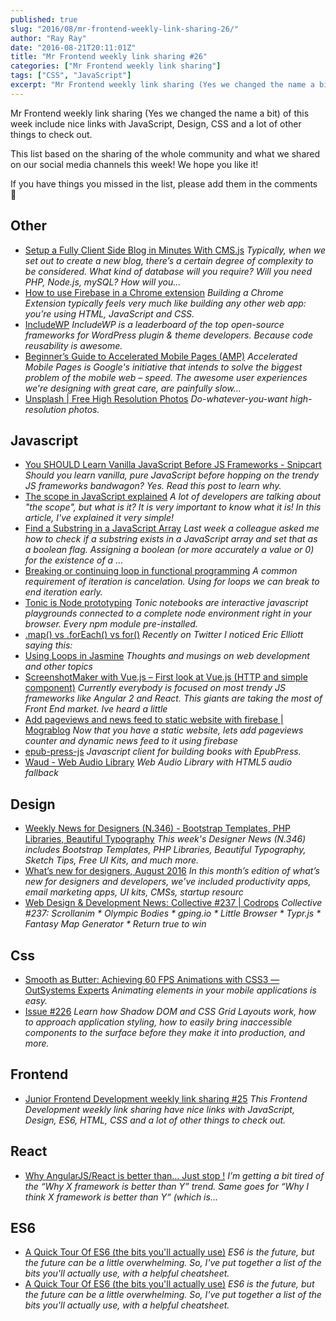 ```yaml
---
published: true
slug: "2016/08/mr-frontend-weekly-link-sharing-26/"
author: "Ray Ray"
date: "2016-08-21T20:11:01Z"
title: "Mr Frontend weekly link sharing #26"
categories: ["Mr Frontend weekly link sharing"]
tags: ["CSS", "JavaScript"]
excerpt: "Mr Frontend weekly link sharing (Yes we changed the name a bit) of this week include nice links wit..."
---
```


Mr Frontend weekly link sharing (Yes we changed the name a bit) of this week include nice links with JavaScript, Design, CSS and a lot of other things to check out.

This list based on the sharing of the whole community and what we shared on our social media channels this week! We hope you like it!

If you have things you missed in the list, please add them in the comments 🙂

## Other

* [Setup a Fully Client Side Blog in Minutes With CMS.js](http://buff.ly/2bbThAt "Setup a Fully Client Side Blog in Minutes With CMS.js") _Typically, when we set out to create a new blog, there’s a certain degree of complexity to be considered. What kind of database will you require? Will you need PHP, Node.js, mySQL? How will you..._
* [How to use Firebase in a Chrome extension](http://buff.ly/2b53jiU "How to use Firebase in a Chrome extension") _Building a Chrome Extension typically feels very much like building any other web app: you’re using HTML, JavaScript and CSS._
* [IncludeWP](http://buff.ly/2bvcWJC "IncludeWP") _IncludeWP is a leaderboard of the top open-source frameworks for WordPress plugin & theme developers. Because code reusability is awesome._
* [Beginner’s Guide to Accelerated Mobile Pages (AMP)](http://buff.ly/2bxPe3y "Beginner’s Guide to Accelerated Mobile Pages (AMP)") _Accelerated Mobile Pages is Google's initiative that intends to solve the biggest problem of the mobile web – speed. The awesome user experiences we're designing with great care, are painfully slow…_
* [Unsplash | Free High Resolution Photos](http://buff.ly/2aV6QpV "Unsplash | Free High Resolution Photos") _Do-whatever-you-want high-resolution photos._

## Javascript

* [You SHOULD Learn Vanilla JavaScript Before JS Frameworks - Snipcart](http://buff.ly/2bnIMHk "You SHOULD Learn Vanilla JavaScript Before JS Frameworks - Snipcart") _Should you learn vanilla, pure JavaScript before hopping on the trendy JS frameworks bandwagon? Yes. Read this post to learn why._
* [The scope in JavaScript explained](https://mrfrontend.org/2016/08/the-scope-in-javascript-explained/ "The scope in JavaScript explained") _A lot of developers are talking about "the scope", but what is it? It is very important to know what it is! In this article, I've explained it very simple!_
* [Find a Substring in a JavaScript Array](http://buff.ly/2bbcBL5 "Find a Substring in a JavaScript Array") _Last week a colleague asked me how to check if a substring exists in a JavaScript array and set that as a boolean flag. Assigning a boolean (or more accurately a value or 0) for the existence of a …_
* [Breaking or continuing loop in functional programming](http://buff.ly/2b3Zkt6 "Breaking or continuing loop in functional programming") _A common requirement of iteration is cancelation. Using for loops we can break to end iteration early._
* [Tonic is Node prototyping](http://buff.ly/2bE2ylx "Tonic is Node prototyping") _Tonic notebooks are interactive javascript playgrounds connected to a complete node environment right in your browser. Every npm module pre-installed._
* [.map() vs .forEach() vs for()](http://buff.ly/2bAxSin ".map() vs .forEach() vs for()") _Recently on Twitter I noticed Eric Elliott saying this:_
* [Using Loops in Jasmine](http://buff.ly/2aYjX3O "Using Loops in Jasmine") _Thoughts and musings on web development and other topics_
* [ScreenshotMaker with Vue.js – First look at Vue.js (HTTP and simple component)](http://buff.ly/2bxPjnJ "ScreenshotMaker with Vue.js – First look at Vue.js (HTTP and simple component)") _Currently everybody is focused on most trendy JS frameworks like Angular 2 and React. This giants are taking the most of Front End market. Ive heard a little_
* [Add pageviews and news feed to static website with firebase | Mograblog](http://buff.ly/2aVAKKV "Add pageviews and news feed to static website with firebase | Mograblog") _Now that you have a static website, lets add pageviews counter and dynamic news feed to it using firebase_
* [epub-press-js](http://buff.ly/2bsxy5d "epub-press-js") _Javascript client for building books with EpubPress._
* [Waud - Web Audio Library](http://buff.ly/2aUfCyo "Waud - Web Audio Library") _Web Audio Library with HTML5 audio fallback_

## Design

* [Weekly News for Designers (N.346) - Bootstrap Templates, PHP Libraries, Beautiful Typography](http://buff.ly/2aVAQC6 "Weekly News for Designers (N.346) - Bootstrap Templates, PHP Libraries, Beautiful Typography") _This week's Designer News (N.346) includes Bootstrap Templates, PHP Libraries, Beautiful Typography, Sketch Tips, Free UI Kits, and much more._
* [What’s new for designers, August 2016](http://buff.ly/2aVAQlx "What’s new for designers, August 2016") _In this month’s edition of what’s new for designers and developers, we’ve included productivity apps, email marketing apps, UI kits, CMSs, startup resourc_
* [Web Design & Development News: Collective #237 | Codrops](http://buff.ly/2boKqKB "Web Design & Development News: Collective #237 | Codrops") _Collective #237: Scrollanim * Olympic Bodies * gping.io * Little Browser * Typr.js * Fantasy Map Generator * Return true to win_

## Css

* [Smooth as Butter: Achieving 60 FPS Animations with CSS3 — OutSystems Experts](http://buff.ly/2bhxUz9 "Smooth as Butter: Achieving 60 FPS Animations with CSS3 — OutSystems Experts") _Animating elements in your mobile applications is easy._
* [Issue #226](http://buff.ly/2bnJ00Z "Issue #226") _Learn how Shadow DOM and CSS Grid Layouts work, how to approach application styling, how to easily bring inaccessible components to the surface before they make it into production, and more._

## Frontend

* [Junior Frontend Development weekly link sharing #25](https://mrfrontend.org/2016/08/junior-frontend-development-weekly-link-sharing-25/ "Junior Frontend Development weekly link sharing #25") _This Frontend Development weekly link sharing have nice links with JavaScript, Design, ES6, HTML, CSS and a lot of other things to check out._

## React

* [Why AngularJS/React is better than… Just stop !](http://buff.ly/2aUoydi "Why AngularJS/React is better than… Just stop !") _I’m getting a bit tired of the “Why X framework is better than Y” trend. Same goes for “Why I think X framework is better than Y“ (which is…_

## ES6

* [A Quick Tour Of ES6 (the bits you'll actually use)](http://buff.ly/2aK69yr "A Quick Tour Of ES6 (the bits you'll actually use)") _ES6 is the future, but the future can be a little overwhelming. So, I've put together a list of the bits you'll *actually* use, with a helpful cheatsheet._
* [A Quick Tour Of ES6 (the bits you'll actually use)](http://buff.ly/2aK69yr "A Quick Tour Of ES6 (the bits you'll actually use)") _ES6 is the future, but the future can be a little overwhelming. So, I've put together a list of the bits you'll *actually* use, with a helpful cheatsheet._